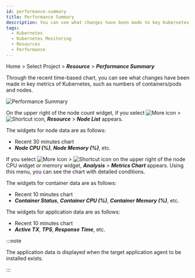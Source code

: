 ```yaml
---
id: performance-summary
title: Performance Summary
description: You can see what changes have been made to key Kubernetes metrics through the Performance Summary menu.
tags:
  - Kubernetes
  - Kubernetes Monitoring
  - Resources
  - Performance
---
```


Home > Select Project > **_Resource_** > **_Performance Summary_**

Through the recent time-based chart, you can see what changes have been made in key metrics of Kubernetes, such as numbers of containers/pods and nodes.

![Performance Summary](https://img.whatap.io/media/images/whatap_kubernetes_resource_performance_summary.png)

On the upper right of the node count widget, if you select ![More icon](/img/ico-more.svg) > ![Shortcut icon](/img/ico-shortcut.svg), **_Resource_** > **_Node List_** appears. 

The widgets for node data are as follows:

-   Recent 30 minutes chart
-   **_Node CPU (%)_**, **_Node Memory (%)_**, etc.

If you select ![More icon](/img/ico-more.svg) > ![Shortcut icon](/img/ico-shortcut.svg) on the upper right of the node CPU widget or memory widget, **_Analysis_** > **_Metrics Chart_** appears. Using this menu, you can see the chart with detailed conditions.

The widgets for container data are as follows:

-   Recent 10 minutes chart
-   **_Container Status_**, **_Container CPU (%)_**, **_Container Memory (%)_**, etc.

The widgets for application data are as follows:

-   Recent 10 minutes chart
-   **_Active TX_**, **_TPS_**, **_Response Time_**, etc.

:::note

The application data is displayed when the target application agent to be installed exists.

:::
